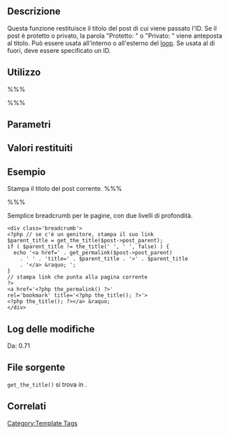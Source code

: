 {{Languages|
{{en|Function Reference/get_the_title}}
{{it|Riferimento funzioni/get_the_title}}
}}

== Descrizione ==
Questa funzione restituisce il titolo del post di cui viene passato l'ID. Se il post è protetto o privato, la parola "Protetto: " o "Privato: " viene anteposta al titolo. Può essere usata all'interno o all'esterno del [[it:Il_Loop|loop]]. Se usata al di fuori, deve essere specificato un ID.

== Utilizzo ==
%%% <?php echo get_the_title($ID); ?> %%%

== Parametri ==
{{it:Parameter|$id|integer o object|L'ID del post o un oggetto che specfica il post di cui ricercare il titolo. Per default viene recuperato il post corrente.|opzionale|null}}

== Valori restituiti ==
{{it:Return||string|Il titolo del post. Se il post è protetto o privato, la parola "Protetto: " o "Privato: " viene anteposta al titolo.}}

== Esempio ==
Stampa il titolo del post corrente.
%%% <?php echo get_the_title(); ?> %%%

Semplice breadcrumb per le pagine, con due livelli di profondità.

<pre>
<div class='breadcrumb'>
<?php // se c'è un genitore, stampa il suo link
$parent_title = get_the_title($post->post_parent);
if ( $parent_title != the_title(' ', ' ', false) ) {
  echo '<a href=' . get_permalink($post->post_parent)
    . ' ' . 'title=' . $parent_title . '>' . $parent_title
    . '</a> &raquo; ';
} 
// stampa link che punta alla pagina corrente
?>
<a href='<?php the_permalink() ?>'
rel='bookmark' title='<?php the_title(); ?>'>
<?php the_title(); ?></a> &raquo;
</div>
</pre>

== Log delle modifiche ==

Da: 0.71

== File sorgente ==
<!-- Need links to current source code files -->
<tt>get_the_title()</tt> si trova in {{Trac|wp-includes/post-template.php}}.

== Correlati ==

{{Tag Post Tags}}

{{it:Tag Footer}}

[[Category:Template Tags]]

{{Stub}}